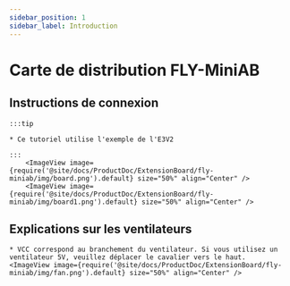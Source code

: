 ```yaml
---
sidebar_position: 1
sidebar_label: Introduction
---
```




# Carte de distribution FLY-MiniAB



## Instructions de connexion

    :::tip

    * Ce tutoriel utilise l'exemple de l'E3V2

    :::
        <ImageView image={require('@site/docs/ProductDoc/ExtensionBoard/fly-miniab/img/board.png').default} size="50%" align="Center" />
        <ImageView image={require('@site/docs/ProductDoc/ExtensionBoard/fly-miniab/img/board1.png').default} size="50%" align="Center" />


## Explications sur les ventilateurs
    * VCC correspond au branchement du ventilateur. Si vous utilisez un ventilateur 5V, veuillez déplacer le cavalier vers le haut.
    <ImageView image={require('@site/docs/ProductDoc/ExtensionBoard/fly-miniab/img/fan.png').default} size="50%" align="Center" />